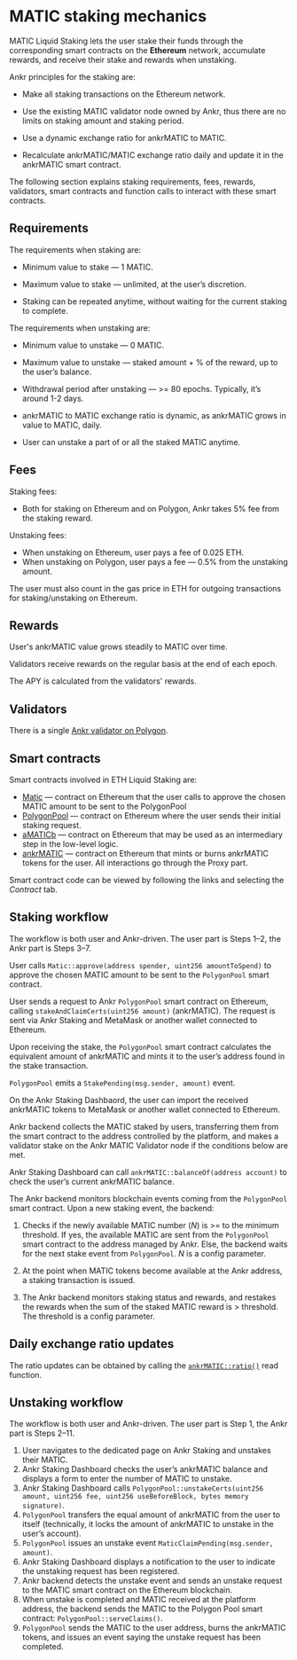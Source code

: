 # MATIC staking mechanics

MATIC Liquid Staking lets the user stake their funds through the corresponding smart contracts on the **Ethereum** network, accumulate rewards, and receive their stake and rewards when unstaking.

Ankr principles for the staking are:

* Make all staking transactions on the Ethereum network.

* Use the existing MATIC validator node owned by Ankr, thus there are no limits on staking amount and staking period.

* Use a dynamic exchange ratio for ankrMATIC to MATIC.

* Recalculate ankrMATIC/MATIC exchange ratio daily and update it in the ankrMATIC smart contract.

The following section explains staking requirements, fees, rewards, validators, smart contracts and function calls to interact with these smart contracts.


## Requirements
The requirements when staking are:

* Minimum value to stake — 1 MATIC.

* Maximum value to stake — unlimited, at the user’s discretion.

* Staking can be repeated anytime, without waiting for the current staking to complete.

The requirements when unstaking are:

* Minimum value to unstake — 0 MATIC.

* Maximum value to unstake — staked amount + % of the reward, up to the user’s balance.

* Withdrawal period after unstaking — >= 80 epochs. Typically, it’s around 1-2 days.

* ankrMATIC to MATIC exchange ratio is dynamic, as ankrMATIC grows in value to MATIC, daily.

* User can unstake a part of or all the staked MATIC anytime.


## Fees
Staking fees:
* Both for staking on Ethereum and on Polygon, Ankr takes 5% fee from the staking reward.

Unstaking fees: 
* When unstaking on Ethereum, user pays a fee of 0.025 ETH.
* When unstaking on Polygon, user pays a fee — 0.5% from the unstaking amount.

The user must also count in the gas price in ETH for outgoing transactions for staking/unstaking on Ethereum.


## Rewards
User's ankrMATIC value grows steadily to MATIC over time.

Validators receive rewards on the regular basis at the end of each epoch.

The APY is calculated from the validators' rewards.


## Validators

There is a single [Ankr validator on Polygon](https://staking.polygon.technology/validators/31).


## Smart contracts
Smart contracts involved in ETH Liquid Staking are:
* [Matic](https://etherscan.io/address/0x7D1AfA7B718fb893dB30A3aBc0Cfc608AaCfeBB0) — contract on Ethereum that the user calls to approve the chosen MATIC amount to be sent to the PolygonPool
* [PolygonPool](https://etherscan.io/address/0xCfD4B4Bc15C8bF0Fd820B0D4558c725727B3ce89) — contract on Ethereum where the user sends their initial staking request.
* [aMATICb](https://etherscan.io/address/0x99534Ef705Df1FFf4e4bD7bbaAF9b0dFf038EbFe) — contract on Ethereum that may be used as an intermediary step in the low-level logic.
* [ankrMATIC](https://etherscan.io/token/0x26dcfbfa8bc267b250432c01c982eaf81cc5480c) — contract on Ethereum that mints or burns ankrMATIC tokens for the user. All interactions go through the Proxy part. 

Smart contract code can be viewed by following the links and selecting the *Contract* tab.


## Staking workflow
The workflow is both user and Ankr-driven. The user part is Steps 1–2, the Ankr part is Steps 3–7.

User calls `Matic::approve(address spender, uint256 amountToSpend)` to approve the chosen MATIC amount to be sent to the `PolygonPool` smart contract.

User sends a request to Ankr `PolygonPool` smart contract on Ethereum, calling `stakeAndClaimCerts(uint256 amount)` (ankrMATIC). The request is sent via Ankr Staking and MetaMask or another wallet connected to Ethereum.

Upon receiving the stake, the `PolygonPool` smart contract calculates the equivalent amount of ankrMATIC and mints it to the user’s address found in the stake transaction.

`PolygonPool` emits a `StakePending(msg.sender, amount)` event.

On the Ankr Staking Dashbaord, the user can import the received ankrMATIC tokens to MetaMask or another wallet connected to Ethereum.

Ankr backend collects the MATIC staked by users, transferring them from the smart contract to the address controlled by the platform, and makes a validator stake on the Ankr MATIC Validator node if the conditions below are met.

Ankr Staking Dashboard can call `ankrMATIC::balanceOf(address account)` to check the user’s current ankrMATIC balance.

The Ankr backend monitors blockchain events coming from the `PolygonPool` smart contract. Upon a new staking event, the backend:

1. Checks if the newly available MATIC number (*N*) is >= to the minimum threshold. If yes, the available MATIC are sent from the `PolygonPool`  smart contract to the address managed by Ankr. Else, the backend waits for the next stake event from `PolygonPool`. *N* is a config parameter.

2. At the point when MATIC tokens become available at the Ankr address, a staking transaction is issued.

3. The Ankr backend monitors staking status and rewards, and restakes the rewards when the sum of the staked MATIC reward is > threshold. The threshold is a config parameter.


## Daily exchange ratio updates

The ratio updates can be obtained by calling the [`ankrMATIC::ratio()`](https://etherscan.io/token/0x26dcfbfa8bc267b250432c01c982eaf81cc5480c#readProxyContract#F10) read function.

## Unstaking workflow

The workflow is both user and Ankr-driven. The user part is Step 1, the Ankr part is Steps 2–11.

1. User navigates to the dedicated page on Ankr Staking and unstakes their MATIC.
2. Ankr Staking Dashboard checks the user’s ankrMATIC balance and displays a form to enter the number of MATIC to unstake.
4. Ankr Staking Dashboard calls `PolygonPool::unstakeCerts(uint256 amount, uint256 fee, uint256 useBeforeBlock, bytes memory signature)`.  
5. `PolygonPool` transfers the equal amount of ankrMATIC from the user to itself (technically, it locks the amount of ankrMATIC to unstake in the user’s account).
6. `PolygonPool` issues an unstake event `MaticClaimPending(msg.sender, amount)`.
7. Ankr Staking Dashboard displays a notification to the user to indicate the unstaking request has been registered.
8. Ankr backend detects the unstake event and sends an unstake request to the MATIC smart contract on the Ethereum blockchain.
9. When unstake is completed and MATIC received at the platform address, the backend sends the MATIC to the Polygon Pool smart contract: `PolygonPool::serveClaims()`.
10. `PolygonPool` sends the MATIC to the user address, burns the ankrMATIC tokens, and issues an event saying the unstake request has been completed.